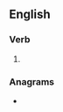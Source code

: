 ==English==

===Verb===
{{head|en|verb form}}

# {{en-past of|hay}}

===Anagrams===
* {{anagrams|en|Heady|heady}}